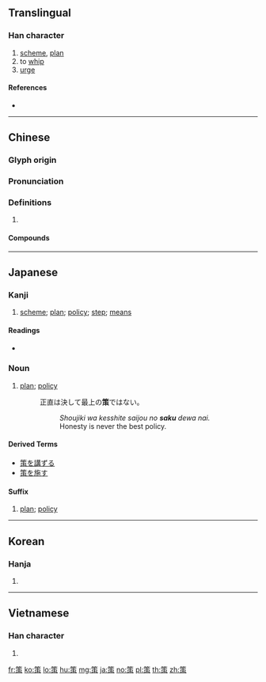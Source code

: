 {{character info/new}}
{{also|筞}}
==Translingual==

===Han character===
{{Han char|rn=118|rad=竹|as=06|sn=12|four=88902|canj=HDB|ids=⿱[[竹|⺮]][[朿]]}}

# [[scheme]], [[plan]]
# to [[whip]]
# [[urge]]

====References====
* {{Han ref|kx=0883.180|dkj=26009|dj=1312.150|hdz=52963.090|uh=7B56|ud=31574|bh=B5A6|bd=46502}}

----

==Chinese==
{{zh-forms}}

===Glyph origin===
{{Han etym}}

===Pronunciation===
{{zh-pron
|m=cè
|c=caak3
|mn=chhek
|mc=y
|oc=y
|cat=
}}

===Definitions===
{{zh-hanzi}}

# {{rfdef|zh}}

====Compounds====
{{zh-der|上策|下策|中策|乘堅策肥|人口政策|先策|公共政策|典策|冒進政策|出此下策|出謀劃策|出謀獻策|利率政策|制策|劃策|勞工政策|南進政策|和解政策|國策|國策顧問|基本國策|大陸政策|失策|奇策|奇謀異策|妙策|姑息政策|孫策|定策|射策|對空策|對策|工業政策|愚民政策|戰國策|手策|扶策|投策|挑包策馬|振策|排外政策|搏手無策|政策|政策分析|政策執行|教戰守策|方策|書策|杖策|束手無策|殖民政策|決策|決策千里|治安策|焦土政策|獻策|玄策|畫策|畫策設謀|發策|發策決科|白澳政策|督策|社會政策|神機妙策|神術妙策|神謀妙策|萬全之策|策劃|策動|策勛|策勵|策反|策名|策命|策問|策士|策應|策文|策書|策望|策杖|策源地|策略|策畫|策立|策策|策試|策論|策蹇|策進|策馬|算無遺策|簡策楮墨|籌策|群策群力|良策|裹糧策馬|計策|詔策|謀無遺策|警策|財政政策|貨幣政策|資策會|贈策|走為上策|遺策|長策|關稅政策|鞭策|風流策|馬策|駝鳥政策|驅策|龜策}}

----

==Japanese==

===Kanji===
{{ja-kanji|rs=竹06|grade=6}}

# [[scheme]]; [[plan]]; [[policy]]; [[step]]; [[means]]

====Readings====
* {{ja-readings|goon=[[しゃく]] (shaku)|kanon=[[さく]] (saku)|kun=[[ふだ]] (fuda), [[ふみ]] (fumi), [[むち]] (muchi), [[つえ]] (tsue), [[かずとり]] (kazutori), [[はかりごと]] (hakarigoto)|nanori=[[かず]] (kazu), [[つか]] (tsuka), [[もり]] (mori)}}

===Noun===
{{ja-noun|さく}}

# [[plan]]; [[policy]]
#: 正直は決して最上の'''策'''ではない。
#:: ''Shoujiki wa kesshite saijou no '''saku''' dewa nai.''
#:: Honesty is never the best policy.

====Derived Terms====
* [[策を講ずる]]
* [[策を施す]]

====Suffix====
{{ja-pos|さく|suffix}}

# [[plan]]; [[policy]]

----

==Korean==

===Hanja===
{{ko-hanja|hangeul=책|eumhun=|rv=chaek|mr=ch'aek|y=chayk}}

# {{defn|lang=ko|sort=竹06}}

----

==Vietnamese==

===Han character===
{{vi-hantu|[[sách]]|rs=竹06}}

# {{defn|lang=vi|sort=竹06}}

[[fr:策]]
[[ko:策]]
[[lo:策]]
[[hu:策]]
[[mg:策]]
[[ja:策]]
[[no:策]]
[[pl:策]]
[[th:策]]
[[zh:策]]